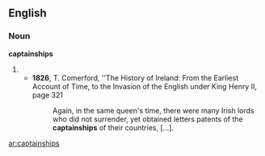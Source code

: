 ==English==
===Noun===
'''captainships'''
#{{plural of|captainship}}
#*'''1826''', T. Comerford, ''The History of Ireland: From the Earliest Account of Time, to the Invasion of the English under King Henry II, page 321
#*:Again, in the same queen's time, there were many Irish lords who did not surrender, yet obtained letters patents of the '''captainships''' of their countries, […].

[[ar:captainships]]